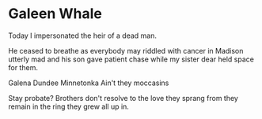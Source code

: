 # Galeen Whale

Today I impersonated
the heir of a dead man.

He ceased to breathe
as everybody may
riddled with cancer 
in Madison
utterly mad
and his son
gave patient chase
while my sister dear
held space for them.

Galena
Dundee
Minnetonka
Ain't they moccasins

Stay probate?
Brothers don't resolve
to the love they sprang from
they remain in the ring
they grew all up in.

